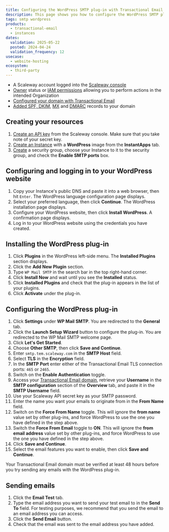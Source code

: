 ```yaml
---
title: Configuring the WordPress SMTP plug-in with Transactional Email
description: This page shows you how to configure the WordPress SMTP plug-in and use it with Transactional Email
tags: smtp wordpress
products:
  - transactional-email
  - instances
dates:
  validation: 2025-05-22
  posted: 2024-04-24
  validation_frequency: 12
usecase:
  - website-hosting
ecosystem:
  - third-party
---
```




<Requirements />

- A Scaleway account logged into the [Scaleway console](https://console.scaleway.com)
- [Owner](/iam/concepts/#owner) status or [IAM permissions](/iam/concepts/#permission) allowing you to perform actions in the intended Organization
- [Configured your domain with Transactional Email](/transactional-email/how-to/configure-domain-with-transactional-email/)
- [Added SPF, DKIM](/transactional-email/how-to/add-spf-dkim-records-to-your-domain/), [MX](/transactional-email/how-to/add-mx-record-to-your-domain/) and [DMARC](/transactional-email/how-to/add-mx-record-to-your-domain/) records to your domain

## Creating your resources

1. [Create an API key](/iam/how-to/create-api-keys/) from the Scaleway console. Make sure that you take note of your secret key.
2. [Create an Instance](/instances/how-to/create-an-instance/) with a **WordPress** image from the **InstantApps** tab.
3. [Create](/instances/how-to/use-security-groups/#how-to-create-a-security-group) a security group, choose your Instance to it to the security group, and check the **Enable SMTP ports** box.

## Configuring and logging in to your WordPress website

1. Copy your Instance's public DNS and paste it into a web browser, then hit `Enter`. The WordPress language configuration page displays.
2. Select your preferred language, then click **Continue**. The WordPress installation page displays.
    <Lightbox image={image} alt="WordPress installation page where you can configure your website's title, your username, password, email, and more" />
3. Configure your WordPress website, then click **Install WordPress**. A confirmation page displays.
4. Log in to your WordPress website using the credentials you have created.

## Installing the WordPress plug-in

1. Click **Plugins** in the WordPress left-side menu. The **Installed Plugins** section displays.
2. Click the **Add New Plugin** section.
3. Type `WP Mail SMTP` in the search bar in the top right-hand corner.
4. Click **Install Now** and wait until you see the **Installed** status.
    <Lightbox image={image2} width="" alt="" />
5. Click **Installed Plugins** and check that the plug-in appears in the list of your plugins.
6. Click **Activate** under the plug-in.

## Configuring the WordPress plug-in

1. Click **Settings** under **WP Mail SMTP**. You are redirected to the **General** tab.
2. Click the **Launch Setup Wizard** button to configure the plug-in. You are redirected to the WP Mail SMTP welcome page.
3. Click **Let's Get Started**.
4. Choose **Other SMTP**, then click **Save and Continue**.
5. Enter `smtp.tem.scaleway.com` in the **SMTP Host** field.
6. Select **TLS** in the **Encryption** field.
7. In the **SMTP Port** enter either of the Transactional Email TLS connection ports: `465` or `2465`.
8. Switch on the **Enable Authentication** toggle.
9. Access your [Transactional Email domain](https://console.scaleway.com/transactional-email/domains), retrieve your **Username** in the **SMTP configuration** section of the **Overview** tab, and paste it in the **SMTP Username** field.
    <Lightbox image={image3} width="" alt="" />
10. Use your Scaleway API secret key as your SMTP password.
11. Enter the name you want your emails to originate from in the **From Name** field.
12. Switch on the **Force From Name** toggle. This will ignore the **from name** value set by other plug-ins, and force WordPress to use the one you have defined in the step above.
13. Switch the **Force From Email** toggle to **ON**. This will ignore the **from email address** value set by other plug-ins, and force WordPress to use the one you have defined in the step above.
14. Click **Save and Continue**.
15. Select the email features you want to enable, then click **Save and Continue**.

 <Message type="note">
   Your Transactional Email domain must be verified at least 48 hours before you try sending any emails with the WordPress plug-in.
 </Message>


##  Sending emails

1. Click the **Email Test** tab.
2. Type the email address you want to send your test email to in the **Send To** field. For testing purposes, we recommend that you send the email to an email address you can access.
3. Click the **Send Email** button.
4. Check that the email was sent to the email address you have added.